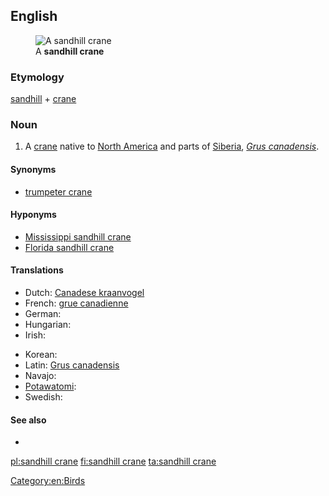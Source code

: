 ==English==
[[File:SandHillCraneFourCornersFlorida.jpg|thumb|A '''sandhill crane''']]

===Etymology===
[[sandhill]] + [[crane]]

===Noun===
{{en-noun|head=[[sandhill]] [[crane]]}}

# A [[crane]] native to [[North America]] and parts of [[Siberia]], ''[[Grus canadensis]]''.

====Synonyms====
* [[trumpeter crane]]

====Hyponyms====
* [[Mississippi sandhill crane]]
* [[Florida sandhill crane]]

====Translations====
{{trans-top|a species of crane}}
* Dutch: [[Canadese kraanvogel]] {{m}}
* French: [[grue canadienne]] {{f}}
* German: {{t-|de|Kanadakranich|m}}
* Hungarian: {{t-|hu|kanadai daru}}
* Irish: {{t-|ga|grús Ceanadach|m}}
{{trans-mid}}
* Korean: {{t-|ko|캐나다두루미|tr=kaenadadurumi|sc=Hang}}
* Latin: [[Grus canadensis]]
* Navajo: {{tø|nv|déłí}}
* [[Potawatomi]]: {{tø|pot|jejauk}}
* Swedish: {{t-|sv|trumpetartrana}}
{{trans-bottom}}

====See also====
* {{pedialite}}

[[Category:en:Birds]]

[[pl:sandhill crane]]
[[fi:sandhill crane]]
[[ta:sandhill crane]]